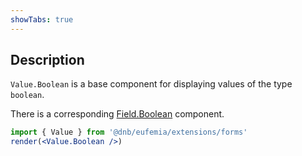 ```yaml
---
showTabs: true
---
```


## Description

`Value.Boolean` is a base component for displaying values of the type `boolean`.

There is a corresponding [Field.Boolean](/uilib/extensions/forms/base-fields/Boolean) component.

```jsx
import { Value } from '@dnb/eufemia/extensions/forms'
render(<Value.Boolean />)
```
